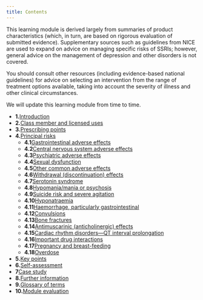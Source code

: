 ```yaml
---
title: Contents
---
```



This learning module is derived largely from summaries of product characteristics (which, in turn, are based on rigorous evaluation of submitted evidence). Supplementary sources such as guidelines from NICE are used to expand on advice on managing specific risks of SSRIs; however, general advice on the management of depression and other disorders is not covered.

You should consult other resources (including evidence-based national guidelines) for advice on selecting an intervention from the range of treatment options available, taking into account the severity of illness and other clinical circumstances.

We will update this learning module from time to time.

- **1.**[Introduction](/ssri/CON146583_2)
- **2.**[Class member and licensed uses](/ssri/CON146583_3)
- **3.**[Prescribing points](/ssri/CON146583_4)
- **4.**[Principal risks](/ssri/CON146583_5)
	- **4.1**[Gastrointestinal adverse effects](/ssri/CON146583_6)
	- **4.2**[Central nervous system adverse effects](/ssri/CON146583_7)
	- **4.3**[Psychiatric adverse effects](/ssri/CON146583_8)
	- **4.4**[Sexual dysfunction](/ssri/CON146583_9)
	- **4.5**[Other common adverse effects](/ssri/CON146583_10)
	- **4.6**[Withdrawal (discontinuation) effects](/ssri/CON146583_11)
	- **4.7**[Serotonin syndrome](/ssri/CON146583_12)
	- **4.8**[Hypomania/mania or psychosis](/ssri/CON146583_13)
	- **4.9**[Suicide risk and severe agitation](/ssri/CON146583_14)
	- **4.10**[Hyponatraemia](/ssri/CON146583_15)
	- **4.11**[Haemorrhage, particularly gastrointestinal](/ssri/CON146583_16)
	- **4.12**[Convulsions](/ssri/CON146583_17)
	- **4.13**[Bone fractures](/ssri/CON146583_18)
	- **4.14**[Antimuscarinic (anticholinergic) effects](/ssri/CON146583_19)
	- **4.15**[Cardiac rhythm disorders—QT interval prolongation](/ssri/CON146583_20)
	- **4.16**[Important drug interactions](/ssri/CON146583_21)
	- **4.17**[Pregnancy and breast-feeding](/ssri/CON146583_22)
	- **4.18**[Overdose](/ssri/CON146583_23)
- **5.**[Key points](/ssri/CON146583_24)
- **6.**[Self-assessment](/ssri/CON146583_25)
- **7**[Case study](/ssri/CON146583_26)
- **8.**[Further information](/ssri/CON146583_27)
- **9.**[Glossary of terms](/ssri/CON146583_28)
- **10.**[Module evaluation](/ssri/CON146583_29)
